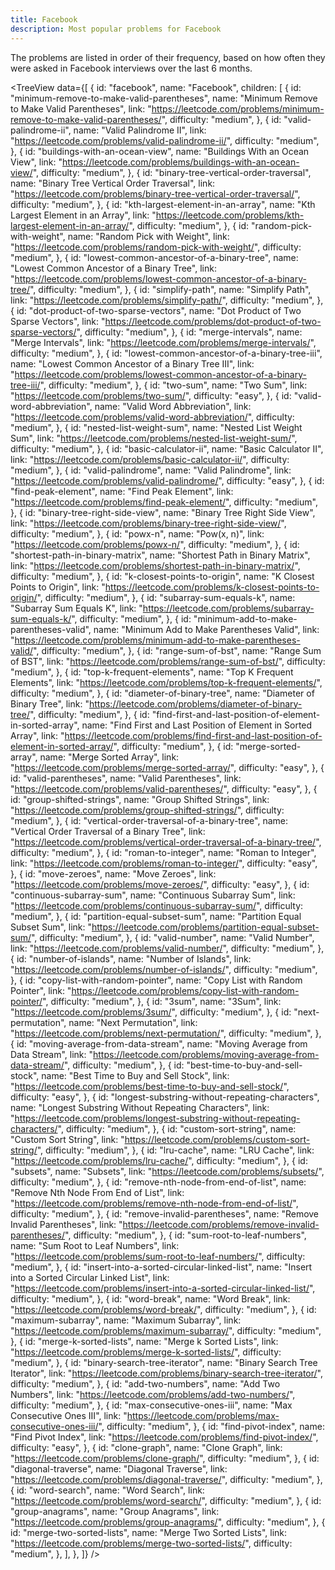 ```yaml
---
title: Facebook
description: Most popular problems for Facebook
---
```


<Note type="note" title="Note">
The problems are listed in order of their frequency, based on how often they were asked in Facebook interviews over the last 6 months.
</Note>

<TreeView
  data={[
    {
      id: "facebook",
      name: "Facebook",
      children: [
        {
          id: "minimum-remove-to-make-valid-parentheses",
          name: "Minimum Remove to Make Valid Parentheses",
          link: "https://leetcode.com/problems/minimum-remove-to-make-valid-parentheses/",
          difficulty: "medium",
        },
        {
          id: "valid-palindrome-ii",
          name: "Valid Palindrome II",
          link: "https://leetcode.com/problems/valid-palindrome-ii/",
          difficulty: "medium",
        },
        {
          id: "buildings-with-an-ocean-view",
          name: "Buildings With an Ocean View",
          link: "https://leetcode.com/problems/buildings-with-an-ocean-view/",
          difficulty: "medium",
        },
        {
          id: "binary-tree-vertical-order-traversal",
          name: "Binary Tree Vertical Order Traversal",
          link: "https://leetcode.com/problems/binary-tree-vertical-order-traversal/",
          difficulty: "medium",
        },
        {
          id: "kth-largest-element-in-an-array",
          name: "Kth Largest Element in an Array",
          link: "https://leetcode.com/problems/kth-largest-element-in-an-array/",
          difficulty: "medium",
        },
        {
          id: "random-pick-with-weight",
          name: "Random Pick with Weight",
          link: "https://leetcode.com/problems/random-pick-with-weight/",
          difficulty: "medium",
        },
        {
          id: "lowest-common-ancestor-of-a-binary-tree",
          name: "Lowest Common Ancestor of a Binary Tree",
          link: "https://leetcode.com/problems/lowest-common-ancestor-of-a-binary-tree/",
          difficulty: "medium",
        },
        {
          id: "simplify-path",
          name: "Simplify Path",
          link: "https://leetcode.com/problems/simplify-path/",
          difficulty: "medium",
        },
        {
          id: "dot-product-of-two-sparse-vectors",
          name: "Dot Product of Two Sparse Vectors",
          link: "https://leetcode.com/problems/dot-product-of-two-sparse-vectors/",
          difficulty: "medium",
        },
        {
          id: "merge-intervals",
          name: "Merge Intervals",
          link: "https://leetcode.com/problems/merge-intervals/",
          difficulty: "medium",
        },
        {
          id: "lowest-common-ancestor-of-a-binary-tree-iii",
          name: "Lowest Common Ancestor of a Binary Tree III",
          link: "https://leetcode.com/problems/lowest-common-ancestor-of-a-binary-tree-iii/",
          difficulty: "medium",
        },
        {
          id: "two-sum",
          name: "Two Sum",
          link: "https://leetcode.com/problems/two-sum/",
          difficulty: "easy",
        },
        {
          id: "valid-word-abbreviation",
          name: "Valid Word Abbreviation",
          link: "https://leetcode.com/problems/valid-word-abbreviation/",
          difficulty: "medium",
        },
        {
          id: "nested-list-weight-sum",
          name: "Nested List Weight Sum",
          link: "https://leetcode.com/problems/nested-list-weight-sum/",
          difficulty: "medium",
        },
        {
          id: "basic-calculator-ii",
          name: "Basic Calculator II",
          link: "https://leetcode.com/problems/basic-calculator-ii/",
          difficulty: "medium",
        },
        {
          id: "valid-palindrome",
          name: "Valid Palindrome",
          link: "https://leetcode.com/problems/valid-palindrome/",
          difficulty: "easy",
        },
        {
          id: "find-peak-element",
          name: "Find Peak Element",
          link: "https://leetcode.com/problems/find-peak-element/",
          difficulty: "medium",
        },
        {
          id: "binary-tree-right-side-view",
          name: "Binary Tree Right Side View",
          link: "https://leetcode.com/problems/binary-tree-right-side-view/",
          difficulty: "medium",
        },
        {
          id: "powx-n",
          name: "Pow(x, n)",
          link: "https://leetcode.com/problems/powx-n/",
          difficulty: "medium",
        },
        {
          id: "shortest-path-in-binary-matrix",
          name: "Shortest Path in Binary Matrix",
          link: "https://leetcode.com/problems/shortest-path-in-binary-matrix/",
          difficulty: "medium",
        },
        {
          id: "k-closest-points-to-origin",
          name: "K Closest Points to Origin",
          link: "https://leetcode.com/problems/k-closest-points-to-origin/",
          difficulty: "medium",
        },
        {
          id: "subarray-sum-equals-k",
          name: "Subarray Sum Equals K",
          link: "https://leetcode.com/problems/subarray-sum-equals-k/",
          difficulty: "medium",
        },
        {
          id: "minimum-add-to-make-parentheses-valid",
          name: "Minimum Add to Make Parentheses Valid",
          link: "https://leetcode.com/problems/minimum-add-to-make-parentheses-valid/",
          difficulty: "medium",
        },
        {
          id: "range-sum-of-bst",
          name: "Range Sum of BST",
          link: "https://leetcode.com/problems/range-sum-of-bst/",
          difficulty: "medium",
        },
        {
          id: "top-k-frequent-elements",
          name: "Top K Frequent Elements",
          link: "https://leetcode.com/problems/top-k-frequent-elements/",
          difficulty: "medium",
        },
        {
          id: "diameter-of-binary-tree",
          name: "Diameter of Binary Tree",
          link: "https://leetcode.com/problems/diameter-of-binary-tree/",
          difficulty: "medium",
        },
        {
          id: "find-first-and-last-position-of-element-in-sorted-array",
          name: "Find First and Last Position of Element in Sorted Array",
          link: "https://leetcode.com/problems/find-first-and-last-position-of-element-in-sorted-array/",
          difficulty: "medium",
        },
        {
          id: "merge-sorted-array",
          name: "Merge Sorted Array",
          link: "https://leetcode.com/problems/merge-sorted-array/",
          difficulty: "easy",
        },
        {
          id: "valid-parentheses",
          name: "Valid Parentheses",
          link: "https://leetcode.com/problems/valid-parentheses/",
          difficulty: "easy",
        },
        {
          id: "group-shifted-strings",
          name: "Group Shifted Strings",
          link: "https://leetcode.com/problems/group-shifted-strings/",
          difficulty: "medium",
        },
        {
          id: "vertical-order-traversal-of-a-binary-tree",
          name: "Vertical Order Traversal of a Binary Tree",
          link: "https://leetcode.com/problems/vertical-order-traversal-of-a-binary-tree/",
          difficulty: "medium",
        },
        {
          id: "roman-to-integer",
          name: "Roman to Integer",
          link: "https://leetcode.com/problems/roman-to-integer/",
          difficulty: "easy",
        },
        {
          id: "move-zeroes",
          name: "Move Zeroes",
          link: "https://leetcode.com/problems/move-zeroes/",
          difficulty: "easy",
        },
        {
          id: "continuous-subarray-sum",
          name: "Continuous Subarray Sum",
          link: "https://leetcode.com/problems/continuous-subarray-sum/",
          difficulty: "medium",
        },
        {
          id: "partition-equal-subset-sum",
          name: "Partition Equal Subset Sum",
          link: "https://leetcode.com/problems/partition-equal-subset-sum/",
          difficulty: "medium",
        },
        {
          id: "valid-number",
          name: "Valid Number",
          link: "https://leetcode.com/problems/valid-number/",
          difficulty: "medium",
        },
        {
          id: "number-of-islands",
          name: "Number of Islands",
          link: "https://leetcode.com/problems/number-of-islands/",
          difficulty: "medium",
        },
        {
          id: "copy-list-with-random-pointer",
          name: "Copy List with Random Pointer",
          link: "https://leetcode.com/problems/copy-list-with-random-pointer/",
          difficulty: "medium",
        },
        {
          id: "3sum",
          name: "3Sum",
          link: "https://leetcode.com/problems/3sum/",
          difficulty: "medium",
        },
        {
          id: "next-permutation",
          name: "Next Permutation",
          link: "https://leetcode.com/problems/next-permutation/",
          difficulty: "medium",
        },
        {
          id: "moving-average-from-data-stream",
          name: "Moving Average from Data Stream",
          link: "https://leetcode.com/problems/moving-average-from-data-stream/",
          difficulty: "medium",
        },
        {
          id: "best-time-to-buy-and-sell-stock",
          name: "Best Time to Buy and Sell Stock",
          link: "https://leetcode.com/problems/best-time-to-buy-and-sell-stock/",
          difficulty: "easy",
        },
        {
          id: "longest-substring-without-repeating-characters",
          name: "Longest Substring Without Repeating Characters",
          link: "https://leetcode.com/problems/longest-substring-without-repeating-characters/",
          difficulty: "medium",
        },
        {
          id: "custom-sort-string",
          name: "Custom Sort String",
          link: "https://leetcode.com/problems/custom-sort-string/",
          difficulty: "medium",
        },
        {
          id: "lru-cache",
          name: "LRU Cache",
          link: "https://leetcode.com/problems/lru-cache/",
          difficulty: "medium",
        },
        {
          id: "subsets",
          name: "Subsets",
          link: "https://leetcode.com/problems/subsets/",
          difficulty: "medium",
        },
        {
          id: "remove-nth-node-from-end-of-list",
          name: "Remove Nth Node From End of List",
          link: "https://leetcode.com/problems/remove-nth-node-from-end-of-list/",
          difficulty: "medium",
        },
        {
          id: "remove-invalid-parentheses",
          name: "Remove Invalid Parentheses",
          link: "https://leetcode.com/problems/remove-invalid-parentheses/",
          difficulty: "medium",
        },
        {
          id: "sum-root-to-leaf-numbers",
          name: "Sum Root to Leaf Numbers",
          link: "https://leetcode.com/problems/sum-root-to-leaf-numbers/",
          difficulty: "medium",
        },
        {
          id: "insert-into-a-sorted-circular-linked-list",
          name: "Insert into a Sorted Circular Linked List",
          link: "https://leetcode.com/problems/insert-into-a-sorted-circular-linked-list/",
          difficulty: "medium",
        },
        {
          id: "word-break",
          name: "Word Break",
          link: "https://leetcode.com/problems/word-break/",
          difficulty: "medium",
        },
        {
          id: "maximum-subarray",
          name: "Maximum Subarray",
          link: "https://leetcode.com/problems/maximum-subarray/",
          difficulty: "medium",
        },
        {
          id: "merge-k-sorted-lists",
          name: "Merge k Sorted Lists",
          link: "https://leetcode.com/problems/merge-k-sorted-lists/",
          difficulty: "medium",
        },
        {
          id: "binary-search-tree-iterator",
          name: "Binary Search Tree Iterator",
          link: "https://leetcode.com/problems/binary-search-tree-iterator/",
          difficulty: "medium",
        },
        {
          id: "add-two-numbers",
          name: "Add Two Numbers",
          link: "https://leetcode.com/problems/add-two-numbers/",
          difficulty: "medium",
        },
        {
          id: "max-consecutive-ones-iii",
          name: "Max Consecutive Ones III",
          link: "https://leetcode.com/problems/max-consecutive-ones-iii/",
          difficulty: "medium",
        },
        {
          id: "find-pivot-index",
          name: "Find Pivot Index",
          link: "https://leetcode.com/problems/find-pivot-index/",
          difficulty: "easy",
        },
        {
          id: "clone-graph",
          name: "Clone Graph",
          link: "https://leetcode.com/problems/clone-graph/",
          difficulty: "medium",
        },
        {
          id: "diagonal-traverse",
          name: "Diagonal Traverse",
          link: "https://leetcode.com/problems/diagonal-traverse/",
          difficulty: "medium",
        },
        {
          id: "word-search",
          name: "Word Search",
          link: "https://leetcode.com/problems/word-search/",
          difficulty: "medium",
        },
        {
          id: "group-anagrams",
          name: "Group Anagrams",
          link: "https://leetcode.com/problems/group-anagrams/",
          difficulty: "medium",
        },
        {
          id: "merge-two-sorted-lists",
          name: "Merge Two Sorted Lists",
          link: "https://leetcode.com/problems/merge-two-sorted-lists/",
          difficulty: "medium",
        },
      ],
    },
  ]}
/>
